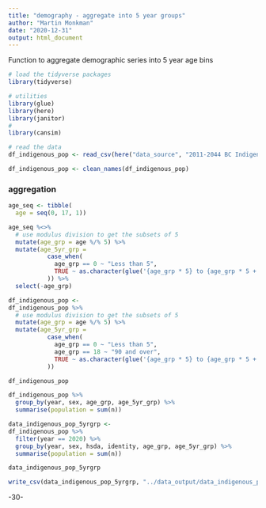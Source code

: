 ```yaml
---
title: "demography - aggregate into 5 year groups"
author: "Martin Monkman"
date: "2020-12-31"
output: html_document
---
```

<!--
Copyright 2020 Province of British Columbia

Licensed under the Apache License, Version 2.0 (the "License");
you may not use this file except in compliance with the License.
You may obtain a copy of the License at

http://www.apache.org/licenses/LICENSE-2.0

Unless required by applicable law or agreed to in writing, software distributed under the License is distributed on an "AS IS" BASIS,
WITHOUT WARRANTIES OR CONDITIONS OF ANY KIND, either express or implied.
See the License for the specific language governing permissions and limitations under the License.
-->


Function to aggregate demographic series into 5 year age bins

```r

# load the tidyverse packages
library(tidyverse)

# utilities
library(glue)
library(here)
library(janitor)
#
library(cansim)


```


```r

# read the data
df_indigenous_pop <- read_csv(here("data_source", "2011-2044 BC Indigenous Population Estimates and Projections 2019-05-06.csv"))

df_indigenous_pop <- clean_names(df_indigenous_pop)

```

### aggregation



```r

age_seq <- tibble(
  age = seq(0, 17, 1))

age_seq %<>% 
  # use modulus division to get the subsets of 5
  mutate(age_grp = age %/% 5) %>% 
  mutate(age_5yr_grp =
           case_when(
             age_grp == 0 ~ "Less than 5",
             TRUE ~ as.character(glue('{age_grp * 5} to {age_grp * 5 + 4}')) 
           )) %>% 
  select(-age_grp)


```


```r

df_indigenous_pop <-
df_indigenous_pop %>% 
  # use modulus division to get the subsets of 5
  mutate(age_grp = age %/% 5) %>% 
  mutate(age_5yr_grp =
           case_when(
             age_grp == 0 ~ "Less than 5",
             age_grp == 18 ~ "90 and over",
             TRUE ~ as.character(glue('{age_grp * 5} to {age_grp * 5 + 4}')) 
           )) 

df_indigenous_pop  

```

```r

df_indigenous_pop %>% 
  group_by(year, sex, age_grp, age_5yr_grp) %>% 
  summarise(population = sum(n))

```


```r

data_indigenous_pop_5yrgrp <-
df_indigenous_pop %>% 
  filter(year == 2020) %>% 
  group_by(year, sex, hsda, identity, age_grp, age_5yr_grp) %>% 
  summarise(population = sum(n))

data_indigenous_pop_5yrgrp

write_csv(data_indigenous_pop_5yrgrp, "../data_output/data_indigenous_pop_5yrgrp.csv")

```


-30-